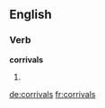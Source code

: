 
==English==

===Verb===
'''corrivals'''

# {{third-person singular of|corrival}}

[[de:corrivals]]
[[fr:corrivals]]